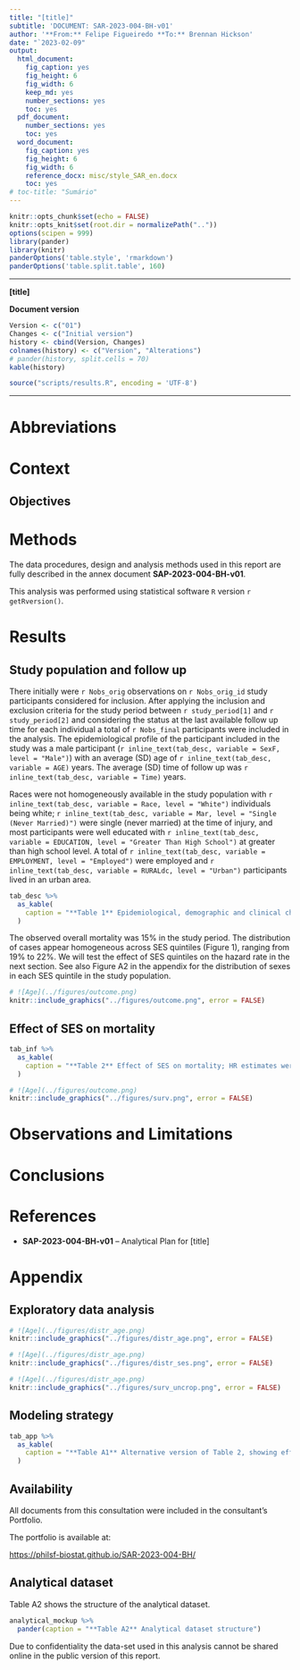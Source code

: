 ```yaml
---
title: "[title]"
subtitle: 'DOCUMENT: SAR-2023-004-BH-v01'
author: '**From:** Felipe Figueiredo **To:** Brennan Hickson'
date: "`2023-02-09"
output:
  html_document:
    fig_caption: yes
    fig_height: 6
    fig_width: 6
    keep_md: yes
    number_sections: yes
    toc: yes
  pdf_document:
    number_sections: yes
    toc: yes
  word_document:
    fig_caption: yes
    fig_height: 6
    fig_width: 6
    reference_docx: misc/style_SAR_en.docx
    toc: yes
# toc-title: "Sumário"
---
```


```r
knitr::opts_chunk$set(echo = FALSE)
knitr::opts_knit$set(root.dir = normalizePath(".."))
options(scipen = 999)
library(pander)
library(knitr)
panderOptions('table.style', 'rmarkdown')
panderOptions('table.split.table', 160)
```

---

\newpage

**[title]**

**Document version**

```r
Version <- c("01")
Changes <- c("Initial version")
history <- cbind(Version, Changes)
colnames(history) <- c("Version", "Alterations")
# pander(history, split.cells = 70)
kable(history)
```

```r
source("scripts/results.R", encoding = 'UTF-8')
```

---

# Abbreviations

# Context

## Objectives

<!-- ## Data reception and cleaning -->

# Methods

The data procedures, design and analysis methods used in this report are fully described in the annex document **SAP-2023-004-BH-v01**.

<!-- ## Study parameters -->

<!-- ### Study design -->

<!-- ### Inclusion and exclusion criteria -->

<!-- ### Exposures -->

<!-- ### Outcomes -->

<!-- ### Covariates -->

<!-- ## Statistical analyses -->

This analysis was performed using statistical software `R` version `r getRversion()`.

# Results

## Study population and follow up

There initially were `r Nobs_orig` observations on `r Nobs_orig_id` study participants considered for inclusion.
After applying the inclusion and exclusion criteria for the study period between `r study_period[1]` and `r study_period[2]` and considering the status at the last available follow up time for each individual a total of `r Nobs_final` participants were included in the analysis.
The epidemiological profile of the participant included in the study was a
male participant (`r inline_text(tab_desc, variable = SexF, level = "Male")`)
with an average (SD) age of `r inline_text(tab_desc, variable = AGE)` years.
The average (SD) time of follow up was `r inline_text(tab_desc, variable = Time)` years.

Races were not homogeneously available in the study population with
`r inline_text(tab_desc, variable = Race, level = "White")` individuals being white;
`r inline_text(tab_desc, variable = Mar, level = "Single (Never Married)")` were single (never married) at the time of injury,
and most participants were well educated with `r inline_text(tab_desc, variable = EDUCATION, level = "Greater Than High School")` at greater than high school level.
A total of `r inline_text(tab_desc, variable = EMPLOYMENT, level = "Employed")` were employed and
`r inline_text(tab_desc, variable = RURALdc, level = "Urban")` participants lived in an urban area.

```r
tab_desc %>%
  as_kable(
    caption = "**Table 1** Epidemiological, demographic and clinical characteristics of study participants."
  )
```

The observed overall mortality was 15% in the study period.
The distribution of cases appear homogeneous across SES quintiles (Figure 1), ranging from 19% to 22%.
We will test the effect of SES quintiles on the hazard rate in the next section.
See also Figure A2 in the appendix for the distribution of sexes in each SES quintile in the study population.

```r
# ![Age](../figures/outcome.png)
knitr::include_graphics("../figures/outcome.png", error = FALSE)
```

## Effect of SES on mortality

```r
tab_inf %>%
  as_kable(
    caption = "**Table 2** Effect of SES on mortality; HR estimates were adjusted for sex, race, age, substance abuse, education, employment status, urbanization, spinal cord injury, cause of injury, rehabilitation payor, residence after rehab discharge, days from injury to discharge, FIM motor and FIM cognitive at discharge."
  )
```

```r
# ![Age](../figures/outcome.png)
knitr::include_graphics("../figures/surv.png", error = FALSE)
```

# Observations and Limitations

# Conclusions

# References

- **SAP-2023-004-BH-v01** -- Analytical Plan for [title]

# Appendix

## Exploratory data analysis

```r
# ![Age](../figures/distr_age.png)
knitr::include_graphics("../figures/distr_age.png", error = FALSE)
```

```r
# ![Age](../figures/distr_age.png)
knitr::include_graphics("../figures/distr_ses.png", error = FALSE)
```

```r
# ![Age](../figures/distr_age.png)
knitr::include_graphics("../figures/surv_uncrop.png", error = FALSE)
```

## Modeling strategy

```r
tab_app %>%
  as_kable(
    caption = "**Table A1** Alternative version of Table 2, showing effects from all covariates included in the model."
  )
```

## Availability

All documents from this consultation were included in the consultant's Portfolio.

<!-- The client has requested that this analysis be kept confidential until a future date, determined by the client. -->
<!-- All documents from this consultation are therefore not published online and only the title and year of the analysis will be included in the consultant's Portfolio. -->
<!-- After the agreed date is reached, the documents will be released. -->

<!-- The client has requested that this analysis be kept confidential. -->
<!-- All documents from this consultation are therefore not published online and only the title and year of the analysis will be included in the consultant's Portfolio. -->

The portfolio is available at:

<https://philsf-biostat.github.io/SAR-2023-004-BH/>

## Analytical dataset

Table A2 shows the structure of the analytical dataset.

```r
analytical_mockup %>%
  pander(caption = "**Table A2** Analytical dataset structure")
```

Due to confidentiality the data-set used in this analysis cannot be shared online in the public version of this report.
